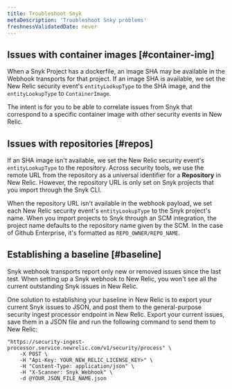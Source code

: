 ```yaml
---
title: Troubleshoot Snyk
metaDescription: 'Troubleshoot Snky problems'
freshnessValidatedDate: never
---
```


## Issues with container images [#container-img]

When a Snyk Project has a dockerfile, an image SHA may be available in the Webhook transports for that project. If an image SHA is available, we set the New Relic security event's `entityLookupType` to the SHA image, and the `entityLookupType` to `ContainerImage`.

The intent is for you to be able to correlate issues from Snyk that correspond to a specific container image with other security events in New Relic.

## Issues with repositories [#repos]

If an SHA image isn't available, we set the New Relic security event's `entityLookupType` to the repository. Across security tools, we use the remote URL from the repository as a universal identifier for a <DNT>**Repository**</DNT> in New Relic. However, the repository URL is only set on Snyk projects that you import through the Snyk CLI.

When the repository URL isn't available in the webhook payload, we set each New Relic security event's `entityLookupType` to the Snyk project's name. When you import projects to Snyk through an SCM integration, the project name defaults to the repository name given by the SCM. In the case of Github Enterprise, it's formatted as `REPO_OWNER/REPO_NAME`.

## Establishing a baseline [#baseline]

<DNT>Snyk</DNT> webhook transports report only new or removed issues since the last test. When setting up a <DNT>Snyk</DNT> webhook to New Relic, you won't see all the current outstanding <DNT>Snyk</DNT> issues in New Relic.

One solution to establishing your baseline in New Relic is to export your current <DNT>Snyk</DNT> issues to JSON, and post them to the general-purpose security ingest processor endpoint in New Relic. Export your current issues, save them in a JSON file and run the following command to send them to New Relic:

```shell
"https://security-ingest-processor.service.newrelic.com/v1/security/process" \
    -X POST \
    -H "Api-Key: YOUR_NEW_RELIC_LICENSE_KEY>" \
    -H "Content-Type: application/json" \
    -H "X-Scanner: Snyk_Webhook" \
    -d @YOUR_JSON_FILE_NAME.json
```

